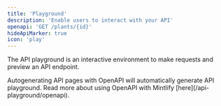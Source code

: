 ```yaml
---
title: 'Playground'
description: 'Enable users to interact with your API'
openapi: 'GET /plants/{id}'
hideApiMarker: true
icon: 'play'
---
```


The API playground is an interactive environment to make requests and preview an API endpoint.

<Info>
  Autogenerating API pages with OpenAPI will automatically generate API
  playground. Read more about using OpenAPI with Mintlify
  [here](/api-playground/openapi).
</Info>
